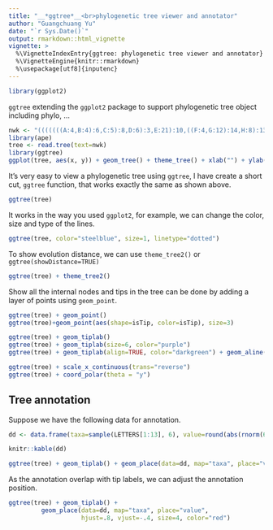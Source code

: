 ```yaml
---
title: "__*ggtree*__<br>phylogenetic tree viewer and annotator"
author: "Guangchuang Yu"
date: "`r Sys.Date()`"
output: rmarkdown::html_vignette
vignette: >
  %\VignetteIndexEntry{ggtree: phylogenetic tree viewer and annotator}
  %\VignetteEngine{knitr::rmarkdown}
  %\usepackage[utf8]{inputenc}
---
```


```r
library(ggplot2)
```

`ggtree` extending the `ggplot2` package to support phylogenetic tree object including phylo, ...
```r
nwk <- "(((((((A:4,B:4):6,C:5):8,D:6):3,E:21):10,((F:4,G:12):14,H:8):13):13,((I:5,J:2):30,(K:11,L:11):2):17):4,M:56);"
library(ape)
tree <- read.tree(text=nwk)
library(ggtree)
ggplot(tree, aes(x, y)) + geom_tree() + theme_tree() + xlab("") + ylab("")
```

It's very easy to view a phylogenetic tree using `ggtree`, I have create a short cut, `ggtree` function, that works exactly the same as shown above. 
```r
ggtree(tree)
```

It works in the way you used `ggplot2`, for example, we can change the color, size and type of the lines.
```r
ggtree(tree, color="steelblue", size=1, linetype="dotted")
```

To show evolution distance, we can use `theme_tree2()` or `ggtree(showDistance=TRUE)`

```r
ggtree(tree) + theme_tree2()
```


Show all the internal nodes and tips in the tree can be done by adding a layer of points using `geom_point`.

```r
ggtree(tree) + geom_point()
ggtree(tree)+geom_point(aes(shape=isTip, color=isTip), size=3)
```
 
```r
ggtree(tree) + geom_tiplab()
ggtree(tree) + geom_tiplab(size=6, color="purple")
ggtree(tree) + geom_tiplab(align=TRUE, color="darkgreen") + geom_aline(color="steelblue", size=0.3)
```

```r
ggtree(tree) + scale_x_continuous(trans="reverse")
ggtree(tree) + coord_polar(theta = "y")
```

## Tree annotation
Suppose we have the following data for annotation.
```r
dd <- data.frame(taxa=sample(LETTERS[1:13], 6), value=round(abs(rnorm(6))*100))
```
```r
knitr::kable(dd)
```

```r
ggtree(tree) + geom_tiplab() + geom_place(data=dd, map="taxa", place="value")
```

As the annotation overlap with tip labels, we can adjust the annotation position.

```r
ggtree(tree) + geom_tiplab() + 
	     geom_place(data=dd, map="taxa", place="value", 
	     	        hjust=.8, vjust=-.4, size=4, color="red")
```





